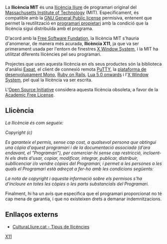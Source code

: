 La '''llicència MIT''' és una [[llicència lliure]] de programari original del [[Massachusetts Institute of Technology]] (MIT). Específicament, és compatible amb la [[GPL|GNU General Public license]] permisiva, entenent que permet la reutilització en [[programari propietari]] amb la condició que la llicència sigui distribuïda amb el programa.

D'acord amb la [[Free Software Fundation]], la llicència MIT s'hauria d'anomenar, de manera més acurada, '''llicència X11''', ja que va ser primerament usada per l'entorn de finestres [[X Window System]], i la MIT ha utilitzat diferents llicències pel seu programari.

Projectes que usen aquesta llicència en els seus productes són la biblioteca d'anàlisi [[Expat (XML)|Expat]], el client de connexió remota [[PuTTY]], la [[Mono (programari)|plataforma de desenvolupament Mono]], [[Ruby on Rails]], [[Lua Programming Language|Lua 5.0 onwards]] i l'[[X Window System]], pel qual la llicència va ser escrita.

L'[[Open Source Initiative]] considera aquesta llicència obsoleta, a favor de la [[Academic Free License]].

== Llicència ==
''La llicència és com segueix:''

''Copyright (c) <any> <propietaris del copyright>''

''Es garanteix el permís, sense cap cost, a qualsevol persona que obtingui una còpia d'aquest programari i de la documentació associada (d'ara endavant, el "Programari"), per comerciar-hi sense cap restricció, incloent-hi els drets d'usar, copiar, modificar, integrar, publicar, distribuir, subllicenciar i/o vendre còpies del Programari, i permet a les persones a les quals el Programari està adreçat a fer-ho amb les condicions següents:''

''La nota de copyright i aquesta informació sobre els permisos s'ha d'incloure en totes les còpies o les parts substancials del Programari.''

Finalment, hi ha un avís que especifica que el programari proporcionat no té cap mena de garantia, i que no existeixen drets a demanar indemnitzacions.

== Enllaços externs ==
* [http://www.culturalliure.cat/llibre/programari-lliure-i-empresa-a-catalunya/tipus-llicencies/ CulturaLliure.cat - Tipus de llicències] {{Webarchive|url=https://web.archive.org/web/20071112061355/http://www.culturalliure.cat/llibre/programari-lliure-i-empresa-a-catalunya/tipus-llicencies/ |date=2007-11-12}}

{{ORDENA:Llicencia X11}}
[[Categoria:Llicències de programari lliures|X11]]